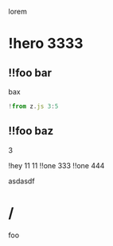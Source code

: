 lorem

# !hero 3333

## !!foo bar

bax

```js ! foo.js
!from z.js 3:5
```

## !!foo baz

3

!hey 11 11
!!one 333
!!one 444

asdasdf

# /

foo
